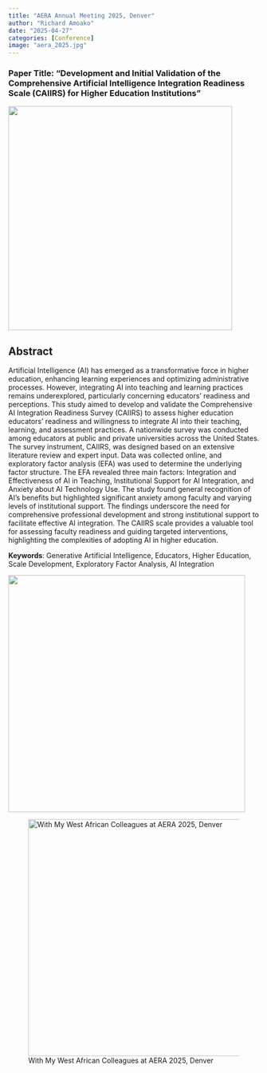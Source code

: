 ---
title: "AERA Annual Meeting 2025, Denver"
author: "Richard Amoako"
date: "2025-04-27"
categories: [Conference]
image: "aera_2025.jpg"
---

### **Paper Title:** **"Development and Initial Validation of the Comprehensive Artificial Intelligence Integration Readiness Scale (CAIIRS) for Higher Education Institutions"**

![](present2.jpg){width="449"}

## **Abstract**

Artificial Intelligence (AI) has emerged as a transformative force in higher education, enhancing learning experiences and optimizing administrative processes. However, integrating AI into teaching and learning practices remains underexplored, particularly concerning educators' readiness and perceptions. This study aimed to develop and validate the Comprehensive AI Integration Readiness Survey (CAIIRS) to assess higher education educators' readiness and willingness to integrate AI into their teaching, learning, and assessment practices. A nationwide survey was conducted among educators at public and private universities across the United States. The survey instrument, CAIIRS, was designed based on an extensive literature review and expert input. Data was collected online, and exploratory factor analysis (EFA) was used to determine the underlying factor structure. The EFA revealed three main factors: Integration and Effectiveness of AI in Teaching, Institutional Support for AI Integration, and Anxiety about AI Technology Use. The study found general recognition of AI's benefits but highlighted significant anxiety among faculty and varying levels of institutional support. The findings underscore the need for comprehensive professional development and strong institutional support to facilitate effective AI integration. The CAIIRS scale provides a valuable tool for assessing faculty readiness and guiding targeted interventions, highlighting the complexities of adopting AI in higher education.

**Keywords**: Generative Artificial Intelligence, Educators, Higher Education, Scale Development, Exploratory Factor Analysis, AI Integration

![](present1.jpg){width="475"}

![With My West African Colleagues at AERA 2025, Denver](present3.jpg){width="475"}

